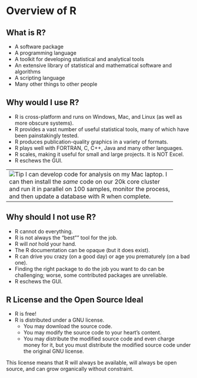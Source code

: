 # Overview of R

## What is R?

- A software package
- A programming language
- A toolkit for developing statistical and analytical tools
- An extensive library of statistical and mathematical software and algorithms
- A scripting language
- Many other things to other people

## Why would I use R?

- R is cross-platform and runs on Windows, Mac, and Linux (as well as more obscure systems).
- R provides a vast number of useful statistical tools, many of which have been painstakingly tested.
- R produces publication-quality graphics in a variety of formats.
- R plays well with FORTRAN, C, C++, Java and many other languages.
- R scales, making it useful for small and large projects.  It is NOT Excel.
- R eschews the GUI.

----------------------------------------------------------------
![Tip](../images/tips.ico)  I can develop code for analysis on my Mac laptop.  I
                          can then install the *same* code on our 20k core cluster and run it in 
                          parallel on 100 samples, monitor the process, and
                          then update a database with R when complete.

----------------------------------------------------------------
 
## Why should I not use R?

- R cannot do everything.
- R is not always the "best"" tool for the job.
- R will *not* hold your hand.
- The R documentation can be opaque (but it does exist).
- R can drive you crazy (on a good day) or age you prematurely (on a bad one).
- Finding the right package to do the job you want to do can be challenging; worse, some contributed packages are unreliable.
- R eschews the GUI.

## R License and the Open Source Ideal

- R is free!
- R is distributed under a GNU license.
    + You may download the source code.
    + You may modify the source code to your heart's content.
    + You may distribute the modified source code and even charge money for it, but you must distribute the modified source code under the original GNU license.

This license means that R will always be available, will always be open source, and can grow organically without constraint.
